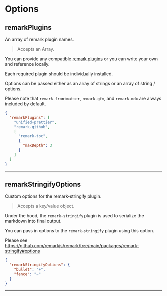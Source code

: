 
# Options

## remarkPlugins

<Callout emoji="💡">An array of remark plugin names.</Callout>

> Accepts an Array.

You can provide any compatible [remark plugins](https://github.com/remarkjs/remark/blob/main/doc/plugins.md) or you can write your own and reference locally.

Each required plugin should be individually installed.

Options can be passed either as an array of strings or an array of string / options.

Please note that `remark-frontmatter`, `remark-gfm`, and `remark-mdx` are always included by default.

```json filename="typedoc.json"
{
  "remarkPlugins": [
    "unified-prettier",
    "remark-github",
    [
      "remark-toc",
      {
        "maxDepth": 3
      }
    ]
  ]
}
```

---

## remarkStringifyOptions

<Callout emoji="💡">Custom options for the remark-stringify plugin.</Callout>

> Accepts a key/value object.

Under the hood, the `remark-stringify` plugin is used to serialize the markdown into final output.

You can pass in options to the `remark-stringify` plugin using this option.

Please see https://github.com/remarkjs/remark/tree/main/packages/remark-stringify#options

```json filename="typedoc.json"
{
  "remarkStringifyOptions": {
    "bullet": "+",
    "fence": "~"
  }
}
```

---
